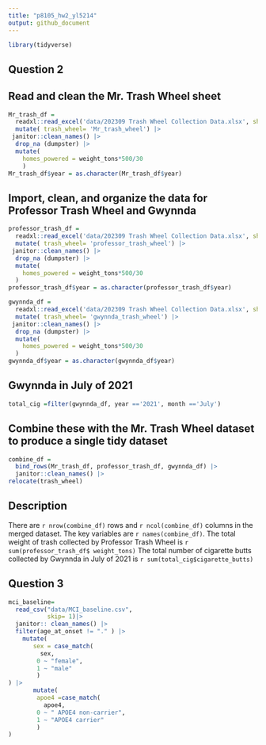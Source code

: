 ```yaml
---
title: "p8105_hw2_yl5214"
output: github_document
---
```


```r
library(tidyverse)
```

## Question 2
## Read and clean the Mr. Trash Wheel sheet
```r
Mr_trash_df =
  readxl::read_excel('data/202309 Trash Wheel Collection Data.xlsx', sheet = 1, range = "A2:N586") |> 
  mutate( trash_wheel= 'Mr_trash_wheel') |> 
 janitor::clean_names() |> 
  drop_na (dumpster) |> 
  mutate(
    homes_powered = weight_tons*500/30
    ) 
Mr_trash_df$year = as.character(Mr_trash_df$year)
```


## Import, clean, and organize the data for Professor Trash Wheel and Gwynnda
```r
professor_trash_df =
  readxl::read_excel('data/202309 Trash Wheel Collection Data.xlsx', sheet = 2, range = "A2:M108") |> 
  mutate( trash_wheel= 'professor_trash_wheel') |> 
 janitor::clean_names() |>
  drop_na (dumpster) |> 
  mutate(
    homes_powered = weight_tons*500/30
  )
professor_trash_df$year = as.character(professor_trash_df$year)

gwynnda_df =
  readxl::read_excel('data/202309 Trash Wheel Collection Data.xlsx', sheet = 4, range = "A2:L157", na ="") |>
  mutate( trash_wheel= 'gwynnda_trash_wheel') |>
 janitor::clean_names() |> 
  drop_na (dumpster) |> 
  mutate(
    homes_powered = weight_tons*500/30
  ) 
gwynnda_df$year = as.character(gwynnda_df$year)

```

## Gwynnda in July of 2021
```r
total_cig =filter(gwynnda_df, year =='2021', month =='July')
```


## Combine these with the Mr. Trash Wheel dataset to produce a single tidy dataset
```r
combine_df =
  bind_rows(Mr_trash_df, professor_trash_df, gwynnda_df) |> 
  janitor::clean_names() |> 
relocate(trash_wheel)
```

## Description
There are `r nrow(combine_df)` rows and `r ncol(combine_df)` columns in the merged dataset. The key variables are `r names(combine_df)`. The total weight of trash collected by Professor Trash Wheel is `r sum(professor_trash_df$ weight_tons)` The total number of cigarette butts collected by Gwynnda in July of 2021 is `r sum(total_cig$cigarette_butts)`

## Question 3
```r
mci_baseline=
  read_csv("data/MCI_baseline.csv", 
           skip= 1)|> 
  janitor:: clean_names() |> 
  filter(age_at_onset != "." ) |> 
    mutate(
       sex = case_match(
         sex,
        0 ~ "female",
        1 ~ "male"
        )
) |> 
       mutate(
        apoe4 =case_match(
          apoe4,
        0 ~ " APOE4 non-carrier",
        1 ~ "APOE4 carrier" 
        ) 
)
```







